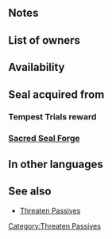 {{Passive
|type=C
|name=Threat. Spd/Res
|exclusive=0
|canUseWeapon={{WeaponList|All}}
|canUseMove={{MoveList|All}}
|properties=random_owner
|1name=Threat. Spd/Res 1
|alt1name=Threat. Spd Res 1
|1tagid=SID_速さ魔防の威嚇1
|1cost=100
|1effect=At start of turn, inflicts Spd/Res-3 on foes within 2 spaces through their next actions.
|1required=Threaten Spd 1;Threaten Res 1
|1promotionRarity=5
|1promotionTier=1
|properties1=random_owner
|2name=Threat. Spd/Res 2
|alt2name=Threat. Spd Res 2
|2tagid=SID_速さ魔防の威嚇2
|2cost=200
|2effect=At start of turn, inflicts Spd/Res-4 on foes within 2 spaces through their next actions.
|properties2=random_inherit_base,random_owner
}}
==Notes==
{{Penalties}}
==List of owners==
{{Skill Hero List}}
==Availability==
{{PassiveFocusList}}
{{PassiveDistributionList}}
{{PassiveCombatManualList}}
==Seal acquired from==
===Tempest Trials reward===
{{Tempest Trials seal reward}}
===[[Sacred Seal Forge]]===
{{SealCosts
|seals=Threat. Spd/Res 1;Threat. Spd/Res 2
|badgeColor=Transparent
|costs1=20;100;20
|costs2=400;1000;100
}}
==In other languages==
{{OtherLanguages
|english=Threat. Spd/Res
|japanese=速さ魔防の威嚇
|german=Ges./Res. gefähr.
|spanishEU=Reducir Vel/Res
|spanishLA=Red. Vel./Res.
|french=Vit/Rés réduites
|italian=Mina Vel/Res
|chineseTW=速度魔防的威嚇
|portuguese=Vel./Res. minaz
}}
==See also==
* [[Skill families/C Passives#Threaten|Threaten Passives]]
{{Seals Navbox}}
{{Passives Navbox|C}}
[[Category:Threaten Passives]]